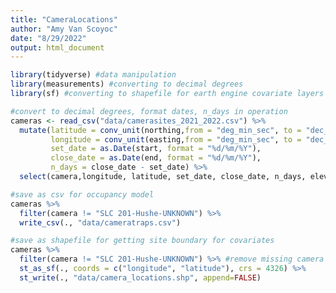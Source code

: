 ```yaml
---
title: "CameraLocations"
author: "Amy Van Scoyoc"
date: "8/29/2022"
output: html_document
---
```


```r
library(tidyverse) #data manipulation
library(measurements) #converting to decimal degrees
library(sf) #converting to shapefile for earth engine covariate layers
```


```r
#convert to decimal degrees, format dates, n_days in operation
cameras <- read_csv("data/camerasites_2021_2022.csv") %>%
  mutate(latitude = conv_unit(northing,from = "deg_min_sec", to = "dec_deg") %>% as.numeric(),
         longitude = conv_unit(easting,from = "deg_min_sec", to = "dec_deg") %>% as.numeric(), 
         set_date = as.Date(start, format = "%d/%m/%Y"),
         close_date = as.Date(end, format = "%d/%m/%Y"),
         n_days = close_date - set_date) %>% 
  select(camera,longitude, latitude, set_date, close_date, n_days, elevation_m)
```


```r
#save as csv for occupancy model
cameras %>% 
  filter(camera != "SLC 201-Hushe-UNKNOWN") %>%
  write_csv(., "data/cameratraps.csv")

#save as shapefile for getting site boundary for covariates
cameras %>% 
  filter(camera != "SLC 201-Hushe-UNKNOWN") %>% #remove missing camera
  st_as_sf(., coords = c("longitude", "latitude"), crs = 4326) %>% 
  st_write(., "data/camera_locations.shp", append=FALSE)
```


